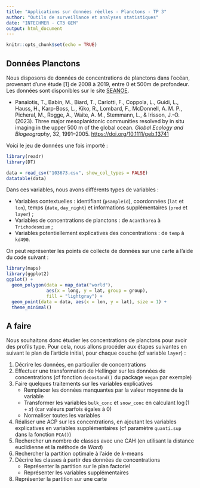 ```yaml
---
title: "Applications sur données réelles - Planctons - TP 3"
author: "Outils de surveillance et analyses statistiques"
date: "INTECHMER - CT3 GEM"
output: html_document
---
```


```r
knitr::opts_chunk$set(echo = TRUE)
```

## Données Planctons

Nous disposons de données de concentrations de planctons dans l'océan, provenant d'une étude [1] de 2008 à 2019, entre 0 et 500m de profondeur. Les données sont disponibles sur le site [SEANOE](https://www.seanoe.org/data/00846/95809/).

- Panaïotis, T., Babin, M., Biard, T., Carlotti, F., Coppola, L., Guidi, L., Hauss, H., Karp-Boss, L., Kiko, R., Lombard, F., McDonnell, A. M. P., Picheral, M., Rogge, A., Waite, A. M., Stemmann, L., & Irisson, J.-O. (2023). Three major mesoplanktonic communities resolved by in situ imaging in the upper 500 m of the global ocean. *Global Ecology and Biogeography*, 32, 1991–2005. <https://doi.org/10.1111/geb.13741>

Voici le jeu de données une fois importé :

```r
library(readr)
library(DT)

data = read_csv("103673.csv", show_col_types = FALSE)
datatable(data)
```

Dans ces variables, nous avons différents types de variables :

- Variables contextuelles : identifiant (`psampleid`), coordonnées (`lat` et `lon`), temps (`date`, `day_night`) et informations supplémentaires (`prod` et `layer`) ;
- Variables de concentrations de planctons : de `Acantharea` à `Trichodesmium` ;
- Variables potentiellement explicatives des concentrations : de `temp` à `kd490`.

On peut représenter les points de collecte de données sur une carte à l'aide du code suivant :

```r
library(maps)
library(ggplot2)
ggplot() +
  geom_polygon(data = map_data("world"), 
               aes(x = long, y = lat, group = group),
               fill = "lightgray") + 
  geom_point(data = data, aes(x = lon, y = lat), size = 1) +
  theme_minimal()
```


## A faire

Nous souhaitons donc étudier les concentrations de planctons pour avoir des profils type. Pour cela, nous allons procéder aux étapes suivantes en suivant le plan de l'article initial, pour chaque couche (cf variable `layer`) :

1. Décrire les données, en particulier de concentrations
2. Effectuer une transformation de Hellinger sur les données de concentrations (cf fonction `decostand()` du package `vegan` par exemple)
3. Faire quelques traitements sur les variables explicatives
    - Remplacer les données manquantes par la valeur moyenne de la variable
    - Transformer les variables `bulk_conc` et `snow_conc` en calculant $\log(1+x)$ (car valeurs parfois égales à 0)
    - Normaliser toutes les variables
4. Réaliser une ACP sur les concentrations, en ajoutant les variables explicatives en variables supplémentaires (cf paramètre `quanti.sup` dans la fonction `PCA()`)
5. Rechercher un nombre de classes avec une CAH (en utilisant la distance euclidienne et la méthode de *Ward*) 
6. Rechercher la partition optimale à l'aide de $k$-means
7. Décrire les classes à partir des données de concentrations
    - Représenter la partition sur le plan factoriel
    - Représenter les variables supplémentaires
8. Représenter la partition sur une carte

